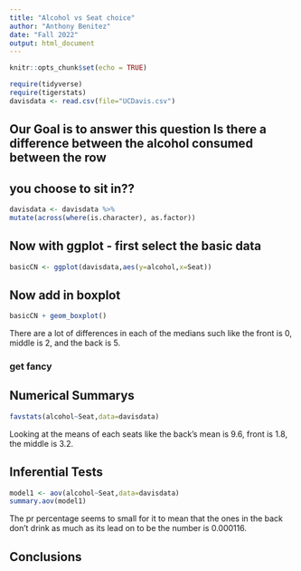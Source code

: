 ```yaml
---
title: "Alcohol vs Seat choice"
author: "Anthony Benitez"
date: "Fall 2022"
output: html_document
---
```


```r
knitr::opts_chunk$set(echo = TRUE)
```

```r
require(tidyverse)
require(tigerstats)
davisdata <- read.csv(file="UCDavis.csv")
```
## Our Goal is to answer this question Is there a difference between the alcohol consumed between the row
## you choose to sit in??
```r
davisdata <- davisdata %>%
mutate(across(where(is.character), as.factor))
```
## Now with ggplot - first select the basic data

```r
basicCN <- ggplot(davisdata,aes(y=alcohol,x=Seat))
```
## Now add in boxplot

```r
basicCN + geom_boxplot()
```
  
There are a lot of differences in each of the medians such like the front is 0, middle is 2, and the back is 5. 
  
### get fancy  

## Numerical Summarys 
```r
favstats(alcohol~Seat,data=davisdata)
```

Looking at the means of each seats like the back's mean is 9.6, front is 1.8, the middle is 3.2.

## Inferential Tests
```r
model1 <- aov(alcohol~Seat,data=davisdata)
summary.aov(model1)
```

The pr percentage seems to small for it to mean that the ones in the back don't drink as much as its lead on to be the number is 0.000116.

## Conclusions


